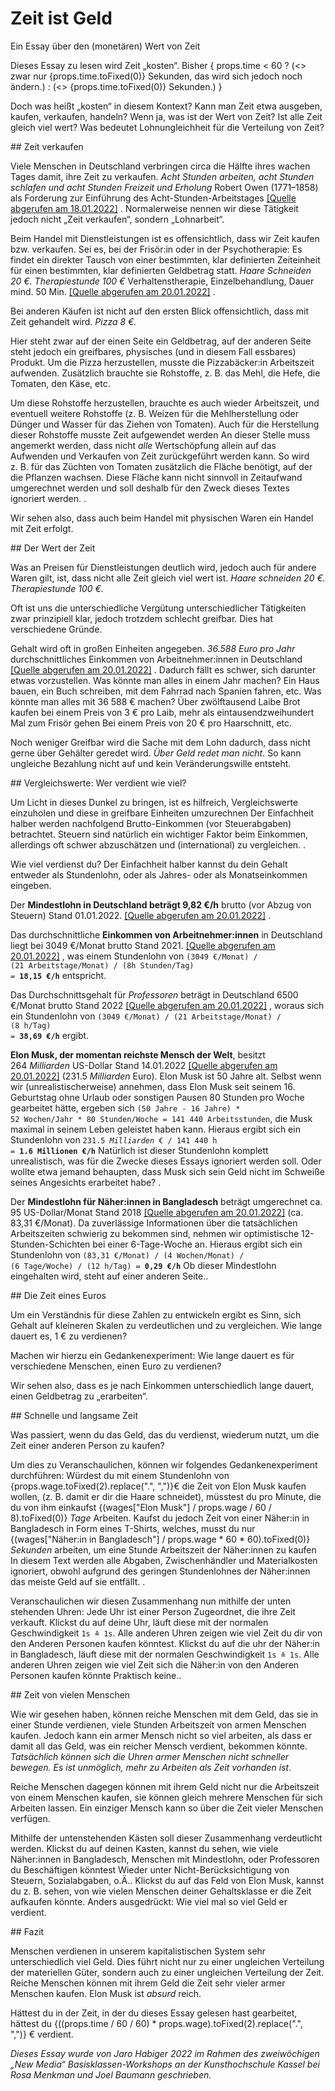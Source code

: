 
# Zeit ist Geld

<p className="subtitle">Ein Essay über den (monetären) Wert von Zeit</p>

<section>
  Dieses Essay zu lesen wird Zeit „kosten“. Bisher {
  props.time < 60
    ? (<> zwar nur {props.time.toFixed(0)} Sekunden, das wird sich jedoch noch ändern.</>)
    : (<> {props.time.toFixed(0)} Sekunden.</>)
}

  Doch was heißt „kosten“ in diesem Kontext? Kann man Zeit etwa ausgeben, kaufen,
  verkaufen, handeln? Wenn ja, was ist der Wert von Zeit? Ist alle Zeit gleich viel wert?
  Was bedeutet Lohnungleichheit für die Verteilung von Zeit?
</section>

<section>
  ## Zeit verkaufen

  Viele Menschen in Deutschland verbringen circa die Hälfte ihres wachen Tages damit, ihre
  Zeit zu verkaufen. _Acht Stunden arbeiten, acht Stunden schlafen und acht Stunden Freizeit und
  Erholung_
  <SideNote>Robert Owen (1771–1858) als Forderung zur Einführung des Acht-Stunden-Arbeitstages
    [[Quelle abgerufen am 18.01.2022]](https://de.wikipedia.org/w/index.php?title=Achtstundentag&oldid=218006239)
  </SideNote>.
  Normalerweise nennen wir diese Tätigkeit jedoch nicht „Zeit verkaufen“, sondern „Lohnarbeit“.

  Beim Handel mit Dienstleistungen ist es offensichtlich, dass wir Zeit kaufen bzw. verkaufen.
  Sei es, bei der Frisör:in oder in der Psychotherapie: Es findet ein direkter Tausch von einer bestimmten, klar
  definierten Zeiteinheit für einen bestimmten, klar definierten Geldbetrag statt. *Haare Schneiden 20&nbsp;€.
  Therapiestunde 100&nbsp;€*
  <SideNote>Verhaltenstherapie, Einzelbehandlung, Dauer mind. 50 Min.
    [[Quelle abgerufen am 20.01.2022]](https://www.bptk.de/wp-content/uploads/2020/04/GOP-Infotabelle_Stand-2020.pdf)
  </SideNote>.

  Bei anderen Käufen ist nicht auf den ersten Blick offensichtlich, dass mit Zeit gehandelt
  wird. *Pizza 8&nbsp;€.*

  Hier steht zwar auf der einen Seite ein Geldbetrag, auf der anderen Seite steht
  jedoch ein greifbares, physisches (und in diesem Fall essbares) Produkt.
  Um die Pizza herzustellen, musste die Pizzabäcker:in Arbeitszeit aufwenden. 
  Zusätzlich brauchte sie Rohstoffe, z. B. das Mehl, die Hefe, die Tomaten, den Käse, etc.

  Um diese Rohstoffe herzustellen, brauchte es auch wieder Arbeitszeit, und eventuell
  weitere Rohstoffe (z. B. Weizen für die Mehlherstellung oder Dünger und Wasser für das Ziehen von Tomaten). 
  Auch für die Herstellung dieser Rohstoffe musste Zeit aufgewendet werden
  <SideNote>An dieser Stelle muss angemerkt werden, dass nicht _alle_ Wertschöpfung allein auf das
    Aufwenden und Verkaufen von Zeit zurückgeführt werden kann. So wird z. B. für das Züchten von
    Tomaten zusätzlich die Fläche benötigt, auf der die Pflanzen wachsen. Diese Fläche kann nicht sinnvoll in
    Zeitaufwand umgerechnet werden und soll deshalb für den Zweck dieses Textes ignoriert werden.
  </SideNote>.
  
  Wir sehen also, dass auch beim Handel mit physischen Waren ein Handel mit Zeit erfolgt.

</section>

<section>
  ## Der Wert der Zeit

  Was an Preisen für Dienstleistungen deutlich wird, jedoch auch für andere Waren gilt, ist, dass nicht alle Zeit gleich
  viel wert ist.
  _Haare schneiden 20&nbsp;€. Therapiestunde 100&nbsp;€._

  Oft ist uns die unterschiedliche Vergütung unterschiedlicher Tätigkeiten zwar prinzipiell klar, jedoch trotzdem
  schlecht greifbar. Dies hat verschiedene Gründe.

  Gehalt wird oft in großen Einheiten angegeben. *36.588 Euro pro Jahr*
  <SideNote>durchschnittliches Einkommen von Arbeitnehmer:innen in Deutschland
    [[Quelle abgerufen am 20.01.2022]](https://www.dgb.de/themen/++co++6ca263de-fb0e-11e9-bdcf-52540088cada#wiehoch2021)
  </SideNote>. 
  Dadurch fällt es schwer, sich darunter etwas vorzustellen.
  Was könnte man alles in einem Jahr machen? Ein Haus bauen, ein Buch schreiben, mit dem Fahrrad nach Spanien fahren,
  etc.
  Was könnte man alles mit 36&nbsp;588&nbsp;€ machen? Über zwölftausend Laibe Brot kaufen
  <SideNote>bei einem Preis von 3&nbsp;€ pro Laib</SideNote>,
  mehr als eintausendzweihundert Mal zum Frisör gehen
  <SideNote>Bei einem Preis von 20&nbsp;€ pro Haarschnitt</SideNote>, etc.

  Noch weniger Greifbar wird die Sache mit dem Lohn dadurch, dass nicht gerne über Gehälter geredet wird.
  *Über Geld redet man nicht.* 
  So kann ungleiche Bezahlung nicht auf und kein Veränderungswille entsteht.
</section>

<section>
  ## Vergleichswerte: Wer verdient wie viel?

  Um Licht in dieses Dunkel zu bringen, ist es hilfreich, Vergleichswerte einzuholen und diese in greifbare
  Einheiten umzurechnen
  <SideNote>Der Einfachheit halber werden nachfolgend Brutto-Einkommen (vor Steuerabgaben) betrachtet.
    Steuern sind natürlich ein wichtiger Faktor beim Einkommen, allerdings oft schwer abzuschätzen und (international)
    zu
    vergleichen.
  </SideNote>.

  Wie viel verdienst du? Der Einfachheit halber kannst du dein Gehalt entweder
  als Stundenlohn, oder als Jahres- oder als Monatseinkommen eingeben.

  <WageEntry wage={props.wage} setWage={props.setWage} />

  Der **Mindestlohn in Deutschland beträgt 9,82&nbsp;€/h** brutto (vor Abzug von Steuern)
  <SideNote>Stand 01.01.2022.
    [[Quelle abgerufen am 20.01.2022]](https://www.dgb.de/themen/++co++6ca263de-fb0e-11e9-bdcf-52540088cada#wiehoch2021)
  </SideNote>.

  Das durchschnittliche **Einkommen von Arbeitnehmer:innen** in Deutschland liegt bei 3049&nbsp;€/Monat brutto
  <SideNote>Stand 2021.
    [[Quelle abgerufen am 20.01.2022]](https://www.dgb.de/themen/++co++37f4eb9a-5bc3-11eb-ac48-001a4a160123)
  </SideNote>,
  was einem Stundenlohn von
  <code>(3049&nbsp;€/Monat) / (21&nbsp;Arbeitstage/Monat) / (8h&nbsp;Stunden/Tag) =&nbsp;**18,15&nbsp;€/h**</code> entspricht.

  Das Durchschnittsgehalt für *Professoren* beträgt in Deutschland 6500 €/Monat brutto
  <SideNote>Stand 2022
    [[Quelle abgerufen am 20.01.2022]](https://www.academics.de/ratgeber/gehalt-professor-was-verdient-ein-professor)
  </SideNote>,
  woraus sich ein Stundenlohn von 
  <code>(3049&nbsp;€/Monat) / (21&nbsp;Arbeitstage/Monat) / (8&nbsp;h/Tag) =&nbsp;**38,69&nbsp;€/h**</code> ergibt.

  **Elon Musk, der momentan reichste Mensch der Welt**, besitzt 264&nbsp;*Milliarden*&nbsp;US-Dollar
  <SideNote>Stand 14.01.2022
    [[Quelle abgerufen am
    20.01.2022]](https://de.statista.com/statistik/daten/studie/181482/umfrage/liste-der-top-25-milliardaere-weltweit/)
  </SideNote> (231.5&nbsp;*Milliarden*&nbsp;Euro).
  Elon Musk ist 50 Jahre alt. Selbst wenn wir (unrealistischerweise) annehmen, dass Elon Musk seit seinem 16.
  Geburtstag ohne Urlaub oder sonstigen Pausen 80 Stunden pro Woche gearbeitet hätte, ergeben sich
  <code>(50&nbsp;Jahre&nbsp;-&nbsp;16&nbsp;Jahre) * 52&nbsp;Wochen/Jahr * 80&nbsp;Stunden/Woche = 141&nbsp;440&nbsp;Arbeitsstunden</code>,
  die Musk maximal in seinem Leben geleistet haben kann. Hieraus ergibt sich ein Stundenlohn von
  <code>231.5&nbsp;*Milliarden*&nbsp;€&nbsp;/&nbsp;141&nbsp;440&nbsp;h =&nbsp;**1.6&nbsp;Millionen&nbsp;€/h**</code>
  <SideNote> Natürlich ist dieser Stundenlohn komplett unrealistisch, was für die Zwecke
    dieses Essays ignoriert werden soll. Oder wollte etwa jemand behaupten, dass Musk sich sein Geld nicht
    im Schweiße seines Angesichts erarbeitet habe?
  </SideNote>.

  Der **Mindestlohn für Näher:innen in Bangladesch** beträgt umgerechnet ca. 95 US-Dollar/Monat
  <SideNote>Stand 2018
    [[Quelle abgerufen am 20.01.2022]](https://fashionunited.ch/nachrichten/business/bangladesch-mindestlohn-fuer-bekleidungsarbeiter-wird-auf-95-us-dollar-erhoeht/2018091715842)
  </SideNote> (ca. 83,31 €/Monat).
  Da zuverlässige Informationen über die tatsächlichen Arbeitszeiten schwierig zu bekommen sind, nehmen wir
  optimistische 12-Stunden-Schichten bei einer 6-Tage-Woche an. Hieraus ergibt sich ein Stundenlohn von
  <code>(83,31&nbsp;€/Monat) / (4&nbsp;Wochen/Monat) / (6&nbsp;Tage/Woche) / (12&nbsp;h/Tag) = **0,29&nbsp;€/h**</code>
  <SideNote>Ob dieser Mindestlohn eingehalten wird, steht auf einer anderen Seite.</SideNote>.

</section>
<section>
  ## Die Zeit eines Euros

  Um ein Verständnis für diese Zahlen zu entwickeln ergibt es Sinn, sich Gehalt auf kleineren Skalen zu verdeutlichen
  und zu vergleichen. Wie lange dauert es, 1&nbsp;€ zu verdienen?

  Machen wir hierzu ein Gedankenexperiment: Wie lange dauert es für verschiedene Menschen, einen Euro zu verdienen?
  <EarnProgress
    wage={props.wage}
    target={1}
  />

  Wir sehen also, dass es je nach Einkommen unterschiedlich lange dauert, einen Geldbetrag zu „erarbeiten“.

</section>

<section>
  ## Schnelle und langsame Zeit

  Was passiert, wenn du das Geld, das du verdienst, wiederum nutzt, um die Zeit einer anderen Person zu kaufen?

  Um dies zu Veranschaulichen, können wir folgendes Gedankenexperiment durchführen:
  Würdest du mit einem Stundenlohn von {props.wage.toFixed(2).replace(".", ",")}€ die Zeit von Elon Musk kaufen wollen, (z. B. damit er
  dir die Haare schneidet),
  müsstest du pro Minute, die du von ihm einkaufst {(wages["Elon Musk"] / props.wage / 60 / 8).toFixed(0)} *Tage*
  Arbeiten. Kaufst du jedoch Zeit von einer Näher:in in Bangladesch in Form eines T-Shirts, welches, musst du
  nur {(wages["Näher:in in Bangladesch"] / props.wage * 60 * 60).toFixed(0)} *Sekunden* arbeiten, um eine Stunde
  Arbeitszeit der Näher:innen zu kaufen
  <SideNote>In diesem Text werden alle Abgaben, Zwischenhändler und Materialkosten ignoriert,
    obwohl aufgrund des geringen Stundenlohnes der Näher:innen das meiste Geld auf sie entfällt.
  </SideNote>.

  Veranschaulichen wir diesen Zusammenhang nun mithilfe der unten stehenden Uhren:
  Jede Uhr ist einer Person Zugeordnet, die ihre Zeit verkauft.
  Klickst du auf deine Uhr, läuft diese mit der normalen Geschwindigkeit <code>1s ≙ 1s</code>.
  Alle anderen Uhren zeigen wie viel Zeit du dir von den Anderen Personen kaufen könntest.
  Klickst du auf die uhr der Näher:in in Bangladesch, läuft diese mit der normalen Geschwindigkeit <code>1s ≙ 1s</code>.
  Alle anderen Uhren zeigen wie viel Zeit sich die Näher:in von den Anderen Personen kaufen könnte
  <SideNote>Praktisch keine.</SideNote>.
  <SpeedyClocks wage={props.wage} />
</section>

<section>
  ## Zeit von vielen Menschen

  Wie wir gesehen haben, können reiche Menschen mit dem Geld, das sie in einer Stunde verdienen, viele Stunden
  Arbeitszeit von armen Menschen kaufen.
  Jedoch kann ein armer Mensch nicht so viel arbeiten, als dass er damit all das Geld, was ein reicher Mensch verdient,
  bekommen könnte.
  *Tatsächlich können sich die Uhren armer Menschen nicht schneller bewegen. Es ist unmöglich, mehr zu Arbeiten als Zeit
  vorhanden ist*.

  Reiche Menschen dagegen können mit ihrem Geld nicht nur die Arbeitszeit von einem Menschen kaufen, sie können gleich mehrere
  Menschen für sich Arbeiten lassen. Ein einziger Mensch kann so über die Zeit vieler Menschen verfügen.
  
  Mithilfe der untenstehenden Kästen soll dieser Zusammenhang verdeutlicht werden.
  Klickst du auf deinen Kasten, kannst du sehen, wie viele Näher:innen in Bangladesch, Menschen mit Mindestlohn, 
  oder Professoren du Beschäftigen könntest
  <SideNote>Wieder unter Nicht-Berücksichtigung von Steuern, Sozialabgaben, o.Ä.</SideNote>.
  Klickst du auf das Feld von Elon Musk, kannst du z. B. sehen, von wie vielen Menschen deiner Gehaltsklasse er 
  die Zeit aufkaufen könnte. Anders ausgedrückt: Wie viel mal so viel Geld er verdient.
  
  <ManyHumans wage={props.wage} />
</section>

<section>
  ## Fazit

  Menschen verdienen in unserem kapitalistischen System sehr unterschiedlich viel Geld. Dies führt nicht nur zu einer
  ungleichen Verteilung der materiellen Güter, sondern auch zu einer ungleichen Verteilung
  der Zeit. Reiche Menschen können mit ihrem Geld die Zeit sehr vieler armer Menschen kaufen. Elon Musk ist *absurd*
  reich.

  Hättest du in der Zeit, in der du dieses Essay gelesen hast gearbeitet, hättest
  du {((props.time / 60 / 60) * props.wage).toFixed(2).replace(".", ",")}&nbsp;€ verdient.

  *Dieses Essay wurde von Jaro Habiger 2022 im Rahmen des zweiwöchigen „New Media“ Basisklassen-Workshops an der Kunsthochschule Kassel
  bei Rosa Menkman und Joel Baumann geschrieben.*
</section>
